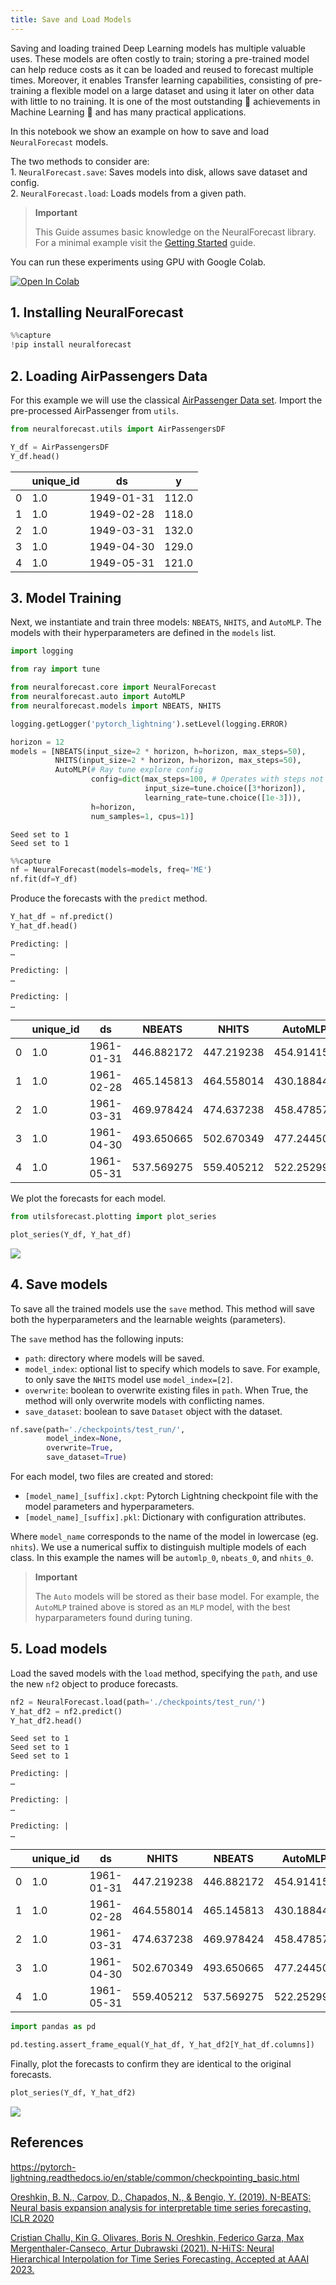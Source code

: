 ```yaml
---
title: Save and Load Models
---
```


Saving and loading trained Deep Learning models has multiple valuable
uses. These models are often costly to train; storing a pre-trained
model can help reduce costs as it can be loaded and reused to forecast
multiple times. Moreover, it enables Transfer learning capabilities,
consisting of pre-training a flexible model on a large dataset and using
it later on other data with little to no training. It is one of the most
outstanding 🚀 achievements in Machine Learning 🧠 and has many
practical applications.

In this notebook we show an example on how to save and load
`NeuralForecast` models.

The two methods to consider are:<br/> 1. `NeuralForecast.save`: Saves
models into disk, allows save dataset and config.<br/> 2.
`NeuralForecast.load`: Loads models from a given path.<br/>

> **Important**
>
> This Guide assumes basic knowledge on the NeuralForecast library. For
> a minimal example visit the [Getting
> Started](../getting-started/02_quickstart.ipynb) guide.

You can run these experiments using GPU with Google Colab.

<a href="https://colab.research.google.com/github/Nixtla/neuralforecast/blob/main/nbs/examples/Save_Load_models.ipynb" target="_parent"><img src="https://colab.research.google.com/assets/colab-badge.svg" alt="Open In Colab"/></a>

## 1. Installing NeuralForecast

```python
%%capture
!pip install neuralforecast
```

## 2. Loading AirPassengers Data

For this example we will use the classical [AirPassenger Data
set](https://www.kaggle.com/datasets/rakannimer/air-passengers). Import
the pre-processed AirPassenger from `utils`.

```python
from neuralforecast.utils import AirPassengersDF
```


```python
Y_df = AirPassengersDF
Y_df.head()
```

|     | unique_id | ds         | y     |
|-----|-----------|------------|-------|
| 0   | 1.0       | 1949-01-31 | 112.0 |
| 1   | 1.0       | 1949-02-28 | 118.0 |
| 2   | 1.0       | 1949-03-31 | 132.0 |
| 3   | 1.0       | 1949-04-30 | 129.0 |
| 4   | 1.0       | 1949-05-31 | 121.0 |

## 3. Model Training

Next, we instantiate and train three models: `NBEATS`, `NHITS`, and
`AutoMLP`. The models with their hyperparameters are defined in the
`models` list.

```python
import logging

from ray import tune

from neuralforecast.core import NeuralForecast
from neuralforecast.auto import AutoMLP
from neuralforecast.models import NBEATS, NHITS
```


```python
logging.getLogger('pytorch_lightning').setLevel(logging.ERROR)
```


```python
horizon = 12
models = [NBEATS(input_size=2 * horizon, h=horizon, max_steps=50),
          NHITS(input_size=2 * horizon, h=horizon, max_steps=50),
          AutoMLP(# Ray tune explore config
                  config=dict(max_steps=100, # Operates with steps not epochs
                              input_size=tune.choice([3*horizon]),
                              learning_rate=tune.choice([1e-3])),
                  h=horizon,
                  num_samples=1, cpus=1)]
```

``` text
Seed set to 1
Seed set to 1
```

```python
%%capture
nf = NeuralForecast(models=models, freq='ME')
nf.fit(df=Y_df)
```

Produce the forecasts with the `predict` method.

```python
Y_hat_df = nf.predict()
Y_hat_df.head()
```

``` text
Predicting: |                                                                                                 …
```

``` text
Predicting: |                                                                                                 …
```

``` text
Predicting: |                                                                                                 …
```

|     | unique_id | ds         | NBEATS     | NHITS      | AutoMLP    |
|-----|-----------|------------|------------|------------|------------|
| 0   | 1.0       | 1961-01-31 | 446.882172 | 447.219238 | 454.914154 |
| 1   | 1.0       | 1961-02-28 | 465.145813 | 464.558014 | 430.188446 |
| 2   | 1.0       | 1961-03-31 | 469.978424 | 474.637238 | 458.478577 |
| 3   | 1.0       | 1961-04-30 | 493.650665 | 502.670349 | 477.244507 |
| 4   | 1.0       | 1961-05-31 | 537.569275 | 559.405212 | 522.252991 |

We plot the forecasts for each model.

```python
from utilsforecast.plotting import plot_series
```


```python
plot_series(Y_df, Y_hat_df)
```

![](06_save_load_models_files/figure-markdown_strict/cell-11-output-1.png)

## 4. Save models

To save all the trained models use the `save` method. This method will
save both the hyperparameters and the learnable weights (parameters).

The `save` method has the following inputs:

-   `path`: directory where models will be saved.
-   `model_index`: optional list to specify which models to save. For
    example, to only save the `NHITS` model use `model_index=[2]`.
-   `overwrite`: boolean to overwrite existing files in `path`. When
    True, the method will only overwrite models with conflicting names.
-   `save_dataset`: boolean to save `Dataset` object with the dataset.

```python
nf.save(path='./checkpoints/test_run/',
        model_index=None, 
        overwrite=True,
        save_dataset=True)
```

For each model, two files are created and stored:

-   `[model_name]_[suffix].ckpt`: Pytorch Lightning checkpoint file with
    the model parameters and hyperparameters.
-   `[model_name]_[suffix].pkl`: Dictionary with configuration
    attributes.

Where `model_name` corresponds to the name of the model in lowercase
(eg. `nhits`). We use a numerical suffix to distinguish multiple models
of each class. In this example the names will be `automlp_0`,
`nbeats_0`, and `nhits_0`.

> **Important**
>
> The `Auto` models will be stored as their base model. For example, the
> `AutoMLP` trained above is stored as an `MLP` model, with the best
> hyparparameters found during tuning.

## 5. Load models

Load the saved models with the `load` method, specifying the `path`, and
use the new `nf2` object to produce forecasts.

```python
nf2 = NeuralForecast.load(path='./checkpoints/test_run/')
Y_hat_df2 = nf2.predict()
Y_hat_df2.head()
```

``` text
Seed set to 1
Seed set to 1
Seed set to 1
```

``` text
Predicting: |                                                                                                 …
```

``` text
Predicting: |                                                                                                 …
```

``` text
Predicting: |                                                                                                 …
```

|     | unique_id | ds         | NHITS      | NBEATS     | AutoMLP    |
|-----|-----------|------------|------------|------------|------------|
| 0   | 1.0       | 1961-01-31 | 447.219238 | 446.882172 | 454.914154 |
| 1   | 1.0       | 1961-02-28 | 464.558014 | 465.145813 | 430.188446 |
| 2   | 1.0       | 1961-03-31 | 474.637238 | 469.978424 | 458.478577 |
| 3   | 1.0       | 1961-04-30 | 502.670349 | 493.650665 | 477.244507 |
| 4   | 1.0       | 1961-05-31 | 559.405212 | 537.569275 | 522.252991 |


```python
import pandas as pd
```



```python
pd.testing.assert_frame_equal(Y_hat_df, Y_hat_df2[Y_hat_df.columns])
```


Finally, plot the forecasts to confirm they are identical to the
original forecasts.

```python
plot_series(Y_df, Y_hat_df2)
```

![](06_save_load_models_files/figure-markdown_strict/cell-16-output-1.png)

## References

https://pytorch-lightning.readthedocs.io/en/stable/common/checkpointing_basic.html

[Oreshkin, B. N., Carpov, D., Chapados, N., & Bengio, Y. (2019).
N-BEATS: Neural basis expansion analysis for interpretable time series
forecasting. ICLR 2020](https://arxiv.org/abs/1905.10437)

[Cristian Challu, Kin G. Olivares, Boris N. Oreshkin, Federico Garza,
Max Mergenthaler-Canseco, Artur Dubrawski (2021). N-HiTS: Neural
Hierarchical Interpolation for Time Series Forecasting. Accepted at AAAI
2023.](https://arxiv.org/abs/2201.12886)


